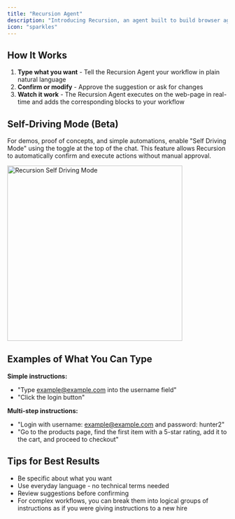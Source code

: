 ```yaml
---
title: "Recursion Agent"
description: "Introducing Recursion, an agent built to build browser agents"
icon: "sparkles"
---
```


## How It Works

1. **Type what you want** - Tell the Recursion Agent your workflow in plain natural language
2. **Confirm or modify** - Approve the suggestion or ask for changes
3. **Watch it work** - The Recursion Agent executes on the web-page in real-time and adds the corresponding blocks to your workflow

## Self-Driving Mode (Beta)

For demos, proof of concepts, and simple automations, enable "Self Driving Mode" using the toggle at the top of the chat. This feature allows Recursion to automatically confirm and execute actions without manual approval.

<Frame>
  <img
    src="/images/recursion_toggled_on.png"
    width="400"
    alt="Recursion Self Driving Mode"
  />
</Frame>

## Examples of What You Can Type

**Simple instructions:**

- "Type example@example.com into the username field"
- "Click the login button"

**Multi-step instructions:**

- "Login with username: example@example.com and password: hunter2"
- "Go to the products page, find the first item with a 5-star rating, add it to the cart, and proceed to checkout"

## Tips for Best Results

- Be specific about what you want
- Use everyday language - no technical terms needed
- Review suggestions before confirming
- For complex workflows, you can break them into logical groups of instructions as if you were giving instructions to a new hire

